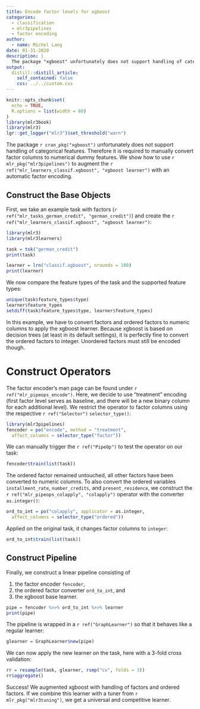 ```yaml
---
title: Encode factor levels for xgboost
categories:
  - classification
  - mlr3pipelines
  - factor encoding
author:
  - name: Michel Lang
date: 01-31-2020
description: |
  The package "xgboost" unfortunately does not support handling of categorical features. Therefore it is required to manually convert factor columns to numerical dummy features. We show how to use "mlr3pipelines" to augment the "mlr_learners_classif.xgboost" learner with an automatic factor encoding.
output:
  distill::distill_article:
    self_contained: false
    css: ../../custom.css
---
```


```r
knitr::opts_chunk$set(
  echo = TRUE,
  R.options = list(width = 80)
)
library(mlr3book)
library(mlr3)
lgr::get_logger("mlr3")$set_threshold("warn")
```

The package `r cran_pkg("xgboost")` unfortunately does not support handling of categorical features.
Therefore it is required to manually convert factor columns to numerical dummy features.
We show how to use `r mlr_pkg("mlr3pipelines")` to augment the `r ref("mlr_learners_classif.xgboost", "xgboost learner")` with an automatic factor encoding.

## Construct the Base Objects

First, we take an example task with factors (`r ref("mlr_tasks_german_credit", "german_credit")`) and create the `r ref("mlr_learners_classif.xgboost", "xgboost learner")`:

```r
library(mlr3)
library(mlr3learners)

task = tsk("german_credit")
print(task)

learner = lrn("classif.xgboost", nrounds = 100)
print(learner)
```

We now compare the feature types of the task and the supported feature types:

```r
unique(task$feature_types$type)
learner$feature_types
setdiff(task$feature_types$type, learner$feature_types)
```

In this example, we have to convert factors and ordered factors to numeric columns to apply the xgboost learner.
Because xgboost is based on decision trees (at least in its default settings), it is perfectly fine to convert the ordered factors to integer.
Unordered factors must still be encoded though.

# Construct Operators

The factor encoder's man page can be found under `r ref("mlr_pipeops_encode")`.
Here, we decide to use "treatment" encoding (first factor level serves as baseline, and there will be a new binary column for each additional level).
We restrict the operator to factor columns using the respective `r ref("Selector")` `selector_type()`:

```r
library(mlr3pipelines)
fencoder = po("encode", method = "treatment",
  affect_columns = selector_type("factor"))
```

We can manually trigger the `r ref("PipeOp")` to test the operator on our task:

```r
fencoder$train(list(task))
```

The ordered factor remained untouched, all other factors have been converted to numeric columns.
To also convert the ordered variables `installment_rate`, `number_credits`, and `present_residence`, we construct the `r ref("mlr_pipeops_colapply", "colapply")` operator with the converter `as.integer()`:

```r
ord_to_int = po("colapply", applicator = as.integer,
  affect_columns = selector_type("ordered"))
```

Applied on the original task, it changes factor columns to `integer`:

```r
ord_to_int$train(list(task))
```

## Construct Pipeline

Finally, we construct a linear pipeline consisting of

1. the factor encoder `fencoder`,
2. the ordered factor converter `ord_to_int`, and
3. the xgboost base learner.

```r
pipe = fencoder %>>% ord_to_int %>>% learner
print(pipe)
```

The pipeline is wrapped in a `r ref("GraphLearner")` so that it behaves like a regular learner:

```r
glearner = GraphLearner$new(pipe)
```

We can now apply the new learner on the task, here with a 3-fold cross validation:

```r
rr = resample(task, glearner, rsmp("cv", folds = 3))
rr$aggregate()
```

Success! We augmented xgboost with handling of factors and ordered factors.
If we combine this learner with a tuner from `r mlr_pkg("mlr3tuning")`, we get a universal and competitive learner.
